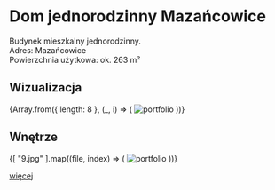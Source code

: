 
# Dom jednorodzinny Mazańcowice

Budynek mieszkalny jednorodzinny.  
Adres: Mazańcowice  
Powierzchnia użytkowa: ok. 263 m²  

## Wizualizacja

<div style={{ display: 'grid', gridTemplateColumns: 'repeat(2, 1fr)', gap: '14px' }}>
  {Array.from({ length: 8 }, (_, i) => (
    <Zoom key={i}>
      <img alt="portfolio" src={`/compressed/jedno/dob/${i + 1}.jpg`} style={{ width: '100%', height: 'auto' }} />
    </Zoom>
  ))}
</div>

## Wnętrze

<div style={{ display: 'grid', gridTemplateColumns: 'repeat(1, 1fr)', gap: '20px' }}>
  {[
    "9.jpg"
  ].map((file, index) => (
    <Zoom key={index}>
      <img alt="portfolio" src={`/compressed/jedno/dob/${file}`} style={{ width: '100%', height: 'auto' }} />
    </Zoom>
  ))}
</div>

[więcej]( /projekty/wnetrza/dob )
